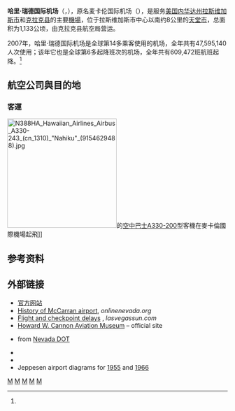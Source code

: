 {{Expand language|1=en|status=yes|time=2022-04-12T22:15:48+00:00}}
{{NoteTA
|1=zh-tw:郡;zh-hk:縣;zh-cn:县;
}}
{{Infobox airport
| name = 哈里·瑞德国际机场
| nativename = {{lang|en|Harry Reid International Airport}}
| image        =  
| image-width  = 250
| image2       = Las Vegas McCarran.jpg
| image2-width = 250
| caption2     = 哈里·瑞德国际机场鳥瞰圖
| IATA         = LAS
| ICAO         = KLAS
| FAA          = LAS
|distance_to_city=8千米
| type         = 民用
| run by        = [[克拉克县航空局|克拉克县航空局]]
| operator     = 
| city = [[拉斯维加斯|拉斯维加斯]]
| location     = [[天堂市|天堂市]]
| elevation-f  = 2,181
| elevation = 665
| coordinates  = {{coord|36|04|48|N|115|09|08|W|type:airport}}
| website      = [http://www.mccarran.com/ www.McCarran.com]
| pushpin_map  = United States Downtown Las Vegas
| pushpin_mapsize =
| pushpin_map_caption = 在拉斯維加斯中心商業區的位置
| runway1_heading   = 1L/19R
| runway1_feet= 8,985
| runway1_meter  = 2,739
| runway1_surface = [[混凝土|混凝土]]
| runway2_heading   = 1R/19L
| runway2_feet = 9,775
| runway2_meter = 2,979
| runway2_surface  = 混凝土
| runway3_heading  = 7L/25R
| runway3_feet  = 14,510
| runway3_meter = 4,423
| runway3_surface  = [[沥青|沥青]]
|runway4_heading  = 7R/25L
| runway4_feet   = 10,526
| runway4_meter  = 3,208
| runway4_surface   = 沥青
| stat_year    = 2017年<br />
| stat_flight = 542,994<ref>{{cite web |title= MCCARRAN INTERNATIONAL AIRPORT – 2017 FAA CONTROL TOWER OPERATIONS |url= https://www.mccarran.com/fsweb/file/408430/2017%20Tower%20Operations.pdf |publisher= McCarran International Airport |access-date= 2018-10-19 |archive-url= https://web.archive.org/web/20180518130209/https://www.mccarran.com/fsweb/file/408430/2017%20Tower%20Operations.pdf |archive-date= 2018-05-18 |dead-url= yes }}</ref>
| stat_passenger  = 48,500,194<ref name="stats2017"/>
| stat_cargo   = 223,038,228<ref>{{cite report |author=Michael Alonzo |title=2016 Cargo Summary Report (Lbs) |url=https://www.mccarran.com/FSWeb/file/396251/2016%20Cargo%20Summary%20Report.pdf |publisher=McCarran International Airport |page=1 |accessdate=January 29, 2017 |archive-url=https://web.archive.org/web/20170202051844/https://www.mccarran.com/FSWeb/file/396251/2016%20Cargo%20Summary%20Report.pdf |archive-date=2017-02-02 |dead-url=yes |date= }}</ref>
| footnote = 来源：[[美國聯邦航空總署|美國聯邦航空總署]]<ref name="FAA">{{FAA-airport|ID=LAS|use=PU|own=PU|site=27013.1*A}}, effective February 1, 2018.</ref>
|opened=
}}

'''哈里·瑞德国际机场'''（{{lang-en|'''Harry Reid International Airport'''}}，{{Airport codes|LAS|KLAS|LAS}}），原名麦卡伦国际机场（{{lang|en|McCarran International Airport}}），是服务[[美国|美国]][[内华达州|内华达州]][[拉斯维加斯|拉斯维加斯市]]和[[克拉克县_(内华达州)|克拉克县]]的主要[[機場|機場]]，位于拉斯维加斯市中心以南约8公里的[[天堂市|天堂市]]，总面积为1,133公顷，由克拉克县航空局营运。

2007年，哈里·瑞德国际机场是全球第14多乘客使用的机场，全年共有47,595,140人次使用；该年它也是全球第6多起降班次的机场，全年共有609,472班航班起降。<ref name="ACI"/>

==航空公司與目的地==
=== 客運 ===
[[File:N388HA_Hawaiian_Airlines_Airbus_A330-243_(cn_1310)_"Nahiku"_(9154629488).jpg|250px]]的[[空中巴士A330-200|空中巴士A330-200]]型客機在麥卡倫國際機場起飛]]
{{Airport destination list | 3rdcoltitle = 參考 | 3rdcolunsortable=yes
<!-- -->
| {{flagicon|USA}}[[聯合航空|聯合航空]] | [[奧黑爾國際機場|芝加哥–奧克爾]], [[丹佛國際機場|丹佛]], [[喬治·布殊洲際機場|休斯頓–洲際]], [[洛杉磯國際機場|洛杉磯國際機場]], [[紐華克自由國際機場|紐華克]], [[舊金山國際機場|舊金山國際機場]], [[華盛頓杜勒斯國際機場|華盛頓–杜勒斯]] | <ref name="UnitedRoutes">{{cite web|title=Timetable|url=https://www.united.com/web/en-US/apps/travel/timetable/default.aspx|accessdate=23 March 2018|archive-date=2017-01-28|archive-url=https://web.archive.org/web/20170128165254/https://www.united.com/web/en-US/apps/travel/timetable/default.aspx|dead-url=yes}}</ref>
<!-- -->
| {{flagicon|USA}}[[聯航快運|聯航快運]] | [[洛杉磯國際機場|洛杉磯國際機場]], [[舊金山國際機場|舊金山國際機場]] | <ref name="UnitedRoutes"/>
<!-- -->
| {{flagicon|USA}}[[阿拉斯加航空|阿拉斯加航空]] | [[洛杉磯國際機場|洛杉磯國際機場]], [[約翰·甘迺迪國際機場|約翰·甘迺迪國際機場]], [[波特蘭國際機場|波特蘭]], [[舊金山國際機場|舊金山國際機場]], [[西雅圖-塔科馬國際機場|西雅圖]]、[[佩恩机场|埃弗里特 (华盛顿州)]]<br />'''季節性:''' [[泰德·史蒂文斯安克拉治國際機場|安克拉治]] | <ref name="AlaskaRoutes">{{cite web|title=Flight Timetable|url=https://www.alaskaair.com/content/travel-info/timetables.aspx|accessdate=23 March 2018|archive-date=2017-02-02|archive-url=https://web.archive.org/web/20170202123138/https://www.alaskaair.com/content/travel-info/timetables.aspx|dead-url=no}}</ref>
<!-- -->
| {{flagicon|USA}}[[忠實航空|忠實航空]] | [[阿爾伯克基國際機場|阿爾伯克基]], [[Appleton_International_Airport|Appleton]], [[奧斯汀-伯格斯特國際機場|奧斯汀]], [[MidAmerica_St._Louis_Airport|Belleville/St. Louis]], [[Bellingham_International_Airport|Bellingham]], [[Billings_Logan_International_Airport|Billings]], [[Bismarck_Municipal_Airport|Bismarck]], [[博伊西機場|博伊西機場]], [[博兹曼机场|博兹曼机场]], [[The_Eastern_Iowa_Airport|Cedar Rapids/Iowa City]], [[Chicago_Rockford_International_Airport|Chicago/Rockford]], [[辛辛那堤/北肯塔基國際機場|辛辛那堤/北肯塔基國際機場]], [[Des_Moines_International_Airport|Des Moines]], [[El_Paso_International_Airport|El Paso]], [[Eugene_Airport|Eugene]], [[Hector_International_Airport|Fargo]], [[Northwest_Arkansas_Regional_Airport|Fayetteville/Bentonville]], [[弗雷斯诺约塞米蒂国际机场|弗雷斯诺约塞米蒂国际机场]], [[大福克斯国际机场|大福克斯国际机场]], [[Central_Nebraska_Regional_Airport|Grand Island]], [[Grand_Junction_Regional_Airport|Grand Junction]], [[Gerald_R._Ford_International_Airport|Grand Rapids]], [[Great_Falls_International_Airport|Great Falls]], [[Idaho_Falls_Regional_Airport|Idaho Falls]], [[印第安纳波利斯国际机场|印第安纳波利斯国际机场]], [[Glacier_Park_International_Airport|Kalispell]], [[McGhee_Tyson_Airport|Knoxville]], [[Laredo_International_Airport|Laredo]], [[路易维尔国际机场|路易维尔国际机场]], [[McAllen_Miller_International_Airport|McAllen (TX)]], [[Rogue_Valley_International–Medford_Airport|Medford]], [[孟菲斯國際機場|孟菲斯]], [[Minot_International_Airport|Minot]], [[Missoula_International_Airport|Missoula]], [[Monterey_Regional_Airport|Monterey]], [[Quad_City_International_Airport|Moline/Quad Cities]], [[奧克蘭國際機場_(美國)|奧克蘭國際機場 (美國)]], [[威尔·罗杰斯世界机场|威尔·罗杰斯世界机场]], [[Eppley_Airfield|Omaha]], [[General_Wayne_A._Downing_Peoria_International_Airport|Peoria]], [[Phoenix–Mesa_Gateway_Airport|Phoenix/Mesa]], [[Rapid_City_Regional_Airport|Rapid City]], [[雷诺-太浩国际机场|雷诺-太浩国际机场]], [[聖安東尼奧國際機場|聖安東尼奧國際機場]], [[Santa_Maria_Public_Airport|Santa Maria (CA)]], [[Shreveport_Regional_Airport|Shreveport]], [[蘇瀑區域機場|蘇瀑區域機場]], [[South_Bend_Regional_Airport|South Bend]], [[Springfield–Branson_National_Airport|Springfield/Branson]], [[Stockton_Metropolitan_Airport|Stockton]], [[Tri-Cities_Airport_(Washington)|Tri-Cities (WA)]], [[塔尔萨国际机场|塔尔萨国际机场]], [[Wichita_Dwight_D._Eisenhower_National_Airport|Wichita]]<br />'''季節性:''' [[Montrose_Regional_Airport|Montrose]] | <ref name="AllegiantRoutes">{{cite web|title=Flight schedules and notifications|url=https://www.allegiantair.com|accessdate=March 23, 2018|archive-date=2011-02-24|archive-url=https://web.archive.org/web/20110224233038/http://www.allegiantair.com/|dead-url=yes}}</ref><ref>{{cite web|url=https://www.usatoday.com/story/travel/flights/todayinthesky/2017/08/24/allegiant-adds-new-routes-louisville-and-columbus-ohio/596173001/|title=Allegiant adds new routes from Louisville and Columbus, Ohio|publisher=|accessdate=2018-10-19|archive-date=2017-08-24|archive-url=https://web.archive.org/web/20170824211144/https://www.usatoday.com/story/travel/flights/todayinthesky/2017/08/24/allegiant-adds-new-routes-louisville-and-columbus-ohio/596173001/|dead-url=no}}</ref>
<!-- -->
| {{flagicon|USA}}[[美國航空|美國航空]] | [[成田國際機場|東京-成田]], [[奧黑爾國際機場|芝加哥–奧黑爾]], [[达拉斯/沃思堡国际机场|達拉斯/沃斯堡]], [[洛杉磯國際機場|洛杉磯國際機場]], [[邁阿密國際機場|邁阿密]], [[約翰·甘迺迪國際機場|約翰·甘迺迪國際機場]], [[費城國際機場|費城]], [[鳳凰城天港國際機場|鳳凰城–天港]], [[隆納·雷根華盛頓國家機場|華盛頓–雷根]] | <ref name="AmericanRoutes">{{cite web|title=Flight schedules and notifications|url=https://www.aa.com/travelInformation/flights/schedule|accessdate=23 March 2018|archive-date=2017-02-02|archive-url=https://web.archive.org/web/20170202010611/https://www.aa.com/travelInformation/flights/schedule|dead-url=no}}</ref>
<!-- -->
<!--DO NOT LIST AD-HOC/IRREGULAR FLIGHTS FOR THE LAS VEGAS TECH CONFERENCE SHOULD NOT BE LISTED PER WP:AIRPORTS #9-->
| {{flagicon|USA}}[[達美航空|達美航空]] | [[哈茨菲爾德-傑克遜亞特蘭大國際機場|亞特蘭大]], [[爱德华·劳伦斯·洛根将军国际机场|爱德华·劳伦斯·洛根将军国际机场]], [[辛辛那堤/北肯塔基國際機場|辛辛那提]], [[底特律都會韋恩縣機場|底特律]], [[洛杉磯國際機場|洛杉磯國際機場]], [[明尼亞波利斯－聖保羅國際機場|明尼亞波利斯/聖保羅]], [[約翰·甘迺迪國際機場|約翰·甘迺迪國際機場]], [[鹽湖城國際機場|鹽湖城]], [[西雅圖-塔科馬國際機場|西雅圖]]<br />'''季節性:''' [[丹尼爾·井上國際機場|檀香山]]<!--DO NOT LIST AD-HOC FLIGHTS TO RALEIGH/DURHAM: [[WP:Airports|WP:Airports]] #9: https://en.wikipedia.org/wiki/Wikipedia:WikiProject_Airports/page_content--> | <ref name="DeltaRoutes">{{cite web|title=FLIGHT SCHEDULES|url=https://www.delta.com/flightinfo/viewFlightSchedulesSetup.action|accessdate=17 March 2018|archive-date=2015-06-21|archive-url=https://web.archive.org/web/20150621123636/http://www.delta.com/flightinfo/viewFlightSchedulesSetup.action|dead-url=no}}</ref> 
<!-- -->
| {{flagicon|USA}}[[達美連接航空|達美連接航空]] | [[洛杉磯國際機場|洛杉磯國際機場]], [[約翰韋恩機場|橘郡]], [[鹽湖城國際機場|鹽湖城]], [[聖迭戈國際機場|聖迭戈]], [[諾曼·峰田聖荷西國際機場|聖荷西]] | <ref name="DeltaRoutes"/>
<!-- -->
| {{flagicon|USA}}{{nowrap|{{le|加州太平洋航空|California Pacific Airlines}}}} | [[McClellan–Palomar_Airport|卡爾斯巴德]] | <ref name="CPAirAnnounce">{{cite web|title=California Pacific Airlines Announces Its Inaugural Schedule And Fares|url=https://markets.businessinsider.com/news/stocks/california-pacific-airlines-announces-its-inaugural-schedule-and-fares-1027487912|accessdate=27 August 2018|archive-date=2018-08-28|archive-url=https://web.archive.org/web/20180828035635/https://markets.businessinsider.com/news/stocks/california-pacific-airlines-announces-its-inaugural-schedule-and-fares-1027487912|dead-url=no}}</ref>
<!-- -->
| {{flagicon|USA}}{{le|轮廓航空|Contour Airlines}} | [[Santa_Barbara_Municipal_Airport|聖塔芭芭拉]]<ref>{{Cite web |url=https://www.noozhawk.com/article/direct_flights_to_oakland_las_vegas_added_to_santa_barbara_airport_offering |title=存档副本 |access-date=2018-10-19 |archive-date=2020-11-12 |archive-url=https://web.archive.org/web/20201112024554/https://www.noozhawk.com/article/direct_flights_to_oakland_las_vegas_added_to_santa_barbara_airport_offering |dead-url=no }}</ref> | <ref name="ContourRoutes">{{cite web|title=Timetable|url=https://www.contourairlines.com/upload/Timetable_3.pdf|accessdate=27 Aug 2018|archive-url=https://web.archive.org/web/20180828035618/https://www.contourairlines.com/upload/Timetable_3.pdf|archive-date=2018-08-28|dead-url=yes}}</ref>
<!-- -->
| {{flagicon|USA}}{{nowrap|[[全能國際航空|全能國際航空]]}} | '''包機:''' [[丹尼爾·井上國際機場|檀香山]] | <ref>{{cite web |title= Flight Schedule |url= http://www.boydvacationshawaii.com/flight-schedule |accessdate= 20 March 2018 |archive-date= 2017-05-25 |archive-url= https://web.archive.org/web/20170525153821/http://www.boydvacationshawaii.com/flight-schedule |dead-url= yes }}</ref>
<!-- -->
| {{flagicon|USA}}[[西南航空|西南航空]] | [[阿爾伯克基國際機場|阿爾伯克基國際機場]], [[Rick_Husband_Amarillo_International_Airport|Amarillo]], [[哈茨菲爾德-傑克遜亞特蘭大國際機場|亞特蘭大]], [[奥斯汀-伯格斯特国际机场|奥斯汀-伯格斯特国际机场]], [[巴尔的摩/华盛顿瑟古德·马歇尔国际机场|巴尔的摩/华盛顿瑟古德·马歇尔国际机场]], [[伯明翰-沙特尔斯沃思国际机场|伯明翰-沙特尔斯沃思国际机场]], [[博伊西機場|博伊西機場]], [[Buffalo_Niagara_International_Airport|Buffalo]], [[好莱坞伯班克机场|好莱坞伯班克机场]], [[中途国际机场|中途国际机场]], [[克里夫蘭霍普金斯國際機場|克里夫蘭霍普金斯國際機場]], [[哥伦布港国际机场|哥伦布港国际机场]], [[达拉斯爱田机场|达拉斯爱田机场]], [[丹佛國際機場|丹佛國際機場]], [[Des_Moines_International_Airport|Des Moines]], [[底特律都會韋恩縣機場|底特律]], [[El_Paso_International_Airport|El Paso]], [[劳德代尔堡-好莱坞国际机场|劳德代尔堡-好莱坞国际机场]], [[威廉·佩特斯·霍比机场|威廉·佩特斯·霍比机场]], [[印第安纳波利斯国际机场|印第安纳波利斯国际机场]], [[Kansas_City_International_Airport|Kansas City]], [[Little_Rock_National_Airport|Little Rock]], [[长滩机场|长滩机场]], [[洛杉磯國際機場|洛杉磯國際機場]], [[路易维尔国际机场|路易维尔国际机场]], [[Lubbock_Preston_Smith_International_Airport|Lubbock]], [[Midland_International_Airport|Midland/Odessa]], [[General_Mitchell_International_Airport|Milwaukee]], [[纳什维尔国际机场|纳什维尔国际机场]], [[新奥尔良路易斯阿姆斯特朗国际机场|新奥尔良路易斯阿姆斯特朗国际机场]], [[奧克蘭國際機場_(美國)|奧克蘭國際機場 (美國)]], [[威尔·罗杰斯世界机场|威尔·罗杰斯世界机场]], [[Eppley_Airfield|Omaha]], [[安大略国际机场|安大略国际机场]], [[約翰韋恩機場|約翰韋恩機場]], [[奥兰多国际机场|奥兰多国际机场]], [[費城國際機場|費城國際機場]], [[鳳凰城天港國際機場|鳳凰城天港國際機場]], [[匹兹堡国际机场|匹兹堡国际机场]], [[波特兰国际机场|波特兰国际机场]], [[羅利達拉姆國際機場|羅利達拉姆國際機場]], [[雷诺-太浩国际机场|雷诺-太浩国际机场]], [[沙加緬度國際機場|沙加緬度國際機場]], [[兰伯特-圣路易斯国际机场|兰伯特-圣路易斯国际机场]], [[盐湖城国际机场|盐湖城国际机场]], [[聖安東尼奧國際機場|聖安東尼奧國際機場]], [[聖地牙哥國際機場|聖地牙哥國際機場]], [[舊金山國際機場|舊金山國際機場]], [[諾曼·峰田聖荷西國際機場|諾曼·峰田聖荷西國際機場]], [[西雅圖-塔科馬國際機場|西雅圖-塔科馬國際機場]], [[斯波坎国际机场|斯波坎国际机场]], [[坦帕國際機場|坦帕國際機場]], [[Tucson_International_Airport|Tucson]], [[塔尔萨国际机场|塔尔萨国际机场]], [[Wichita_Dwight_D._Eisenhower_National_Airport|Wichita]]<br />'''Seasonal:''' [[Albany_International_Airport|Albany]],<ref>{{cite web|url=https://www.timesunion.com/business/article/Southwest-to-resume-direct-flights-to-Vegas-from-12740855.php|title=Southwest resumes Albany to Las Vegas flights|publisher=|accessdate=2018-10-19|archive-date=2018-03-09|archive-url=https://web.archive.org/web/20180309205408/https://www.timesunion.com/business/article/Southwest-to-resume-direct-flights-to-Vegas-from-12740855.php|dead-url=no}}</ref> [[布拉德利國際機場|布拉德利國際機場]], [[明尼阿波利斯－圣保罗国际机场|明尼阿波利斯－圣保罗国际机场]] | <ref name="SouthwestRoutes">{{cite web|title=Check Flight Schedules|url=https://www.southwest.com/air/flight-schedules/index.html|accessdate=23 March 2018|archive-date=2017-02-02|archive-url=https://web.archive.org/web/20170202053931/https://www.southwest.com/air/flight-schedules/index.html|dead-url=no}}</ref> 
<!-- -->
| {{flagicon|USA}}[[精神航空|精神航空]] | [[哈茨菲尔德-杰克逊亚特兰大国际机场|哈茨菲尔德-杰克逊亚特兰大国际机场]], [[巴尔的摩/华盛顿瑟古德·马歇尔国际机场|巴尔的摩/华盛顿瑟古德·马歇尔国际机场]], [[爱德华·劳伦斯·洛根将军国际机场|爱德华·劳伦斯·洛根将军国际机场]], [[奥黑尔国际机场|奥黑尔国际机场]], [[克里夫蘭霍普金斯國際機場|克里夫蘭霍普金斯國際機場]], [[哥伦布港国际机场|哥伦布港国际机场]], [[达拉斯/沃思堡国际机场|达拉斯/沃思堡国际机场]], [[丹佛國際機場|丹佛國際機場]], [[底特律都会韦恩县机场|底特律都会韦恩县机场]], [[劳德代尔堡-好莱坞国际机场|劳德代尔堡-好莱坞国际机场]], [[喬治·布什洲際機場|喬治·布什洲際機場]], [[Kansas_City_International_Airport|Kansas City]], [[洛杉磯國際機場|洛杉磯國際機場]], [[明尼阿波利斯－圣保罗国际机场|明尼阿波利斯－圣保罗国际机场]], [[紐華克自由國際機場|紐華克自由國際機場]], [[新奥尔良路易斯阿姆斯特朗国际机场|新奥尔良路易斯阿姆斯特朗国际机场]], [[奧克蘭國際機場_(美國)|奧克蘭國際機場 (美國)]], [[奥兰多国际机场|奥兰多国际机场]],<ref name="spiritMCOTPA">{{cite press release|date=November 29, 2017|url=https://globenewswire.com/news-release/2017/11/29/1210475/0/en/Spring-Savings-Domination-Spirit-Airlines-Announces-Eleven-New-Routes-to-the-Season-s-Hottest-Destinations.html|accessdate=November 29, 2017|title=Spring Savings Domination! Spirit Airlines Announces Eleven New Routes to the Season's Hottest Destinations|agency=[[GlobeNewswire|GlobeNewswire]]|publisher=[[精神航空|精神航空]]|archive-date=2017-12-01|archive-url=https://web.archive.org/web/20171201035144/https://globenewswire.com/news-release/2017/11/29/1210475/0/en/Spring-Savings-Domination-Spirit-Airlines-Announces-Eleven-New-Routes-to-the-Season-s-Hottest-Destinations.html|dead-url=no}}</ref> [[費城國際機場|費城國際機場]], [[匹兹堡国际机场|匹兹堡国际机场]],<ref>{{cite web|last1=Mutzabaugh|first1=Ben|title=Spirit Airlines expands to Pittsburgh, adds 7 new routes|url=https://www.usatoday.com/story/travel/flights/todayinthesky/2017/02/22/spirit-airlines-expands-pittsburgh-adds-7-new-routes-arnold-palmer-regional-airport/98233352/|website=USA Today|accessdate=4 April 2017|archive-date=2017-04-04|archive-url=https://web.archive.org/web/20170404221959/https://www.usatoday.com/story/travel/flights/todayinthesky/2017/02/22/spirit-airlines-expands-pittsburgh-adds-7-new-routes-arnold-palmer-regional-airport/98233352/|dead-url=no}}</ref> [[波特兰国际机场|波特兰国际机场]], [[聖地牙哥國際機場|聖地牙哥國際機場]], [[西雅圖-塔科馬國際機場|西雅圖-塔科馬國際機場]], [[坦帕國際機場|坦帕國際機場]] | <ref name="SpiritRoutes">{{cite web| title=Where We Fly| url=https://www.spirit.com/RouteMaps.aspx| publisher=Spirit Airlines| accessdate=23 March 2018| archive-date=2017-12-23| archive-url=https://web.archive.org/web/20171223042503/https://www.spirit.com/routemaps.aspx| dead-url=yes}}</ref>
<!-- -->
| {{flagicon|USA}}[[太陽城航空|太陽城航空]] | [[明尼亞波利斯－聖保羅國際機場|明尼亞波利斯/聖保羅]]<br />'''季節性:''' [[达拉斯/沃思堡国际机场|達拉斯/沃斯堡]], [[波特兰国际机场|波特兰国际机场]] <ref>{{cite web|url=http://www.startribune.com/sun-country-to-start-multiple-routes-to-and-from-portland-ore/486701861/|title=Sun Country to start multiple routes to and from Portland, Ore.|publisher=|access-date=2018-10-19|archive-date=2019-06-04|archive-url=https://web.archive.org/web/20190604075655/http://www.startribune.com/sun-country-to-start-multiple-routes-to-and-from-portland-ore/486701861/|dead-url=no}}</ref> [[Charles_M._Schulz–Sonoma_County_Airport|Santa Rosa]] | <ref name="SunCountryRoutes">{{cite web|title=Sun Country Airlines|url=http://sy.fltmaps.com/en|accessdate=March 23, 2018|archive-url=https://web.archive.org/web/20171014053109/http://sy.fltmaps.com/en|archive-date=2017-10-14|dead-url=yes}}</ref>
<!-- --> 
| {{flagicon|USA}}[[捷藍航空|捷藍航空]] | [[爱德华·劳伦斯·洛根将军国际机场|爱德华·劳伦斯·洛根将军国际机场]], [[勞德岱堡－荷里活國際機場|勞德岱堡]], [[長灘機場|長灘]], [[約翰·甘迺迪國際機場|約翰·甘迺迪國際機場]] | <ref name="JetBlueRoutes">{{cite web|title=JetBlue Airlines Timetable|url=https://b6.innosked.com/(S(ke2am3wxgiegj0zs1pxotirq))/default.aspx|accessdate=23 March 2018|archive-date=2013-07-13|archive-url=https://web.archive.org/web/20130713064749/http://b6.innosked.com/(S(52udsaj2thvywnmtihsndo55))/default.aspx|dead-url=yes}}</ref>
<!-- -->
| {{flagicon|USA}}{{le|JSX|JSX_(airline)}} | '''包機:''' [[好莱坞伯班克机场|好莱坞伯班克机场]], [[Buchanan_Field_Airport|康科德]], [[奧克蘭國際機場_(美國)|奧克蘭國際機場 (美國)]], [[諾曼·峰田聖荷西國際機場|聖荷西]], [[約翰韋恩機場|橘郡]] | <ref>{{cite web|title=Where we fly – JetSuiteX|url=https://www.jetsuitex.com/destinations|accessdate=23 March 2018|archive-date=2018-04-24|archive-url=https://web.archive.org/web/20180424212832/https://www.jetsuitex.com/destinations|dead-url=no}}</ref>
<!-- -->
| {{flagicon|USA}}[[邊疆航空|邊疆航空]] | [[哈茨菲爾德-傑克遜亞特蘭大國際機場|亞特蘭大]], [[奧斯汀-伯格斯特國際機場|奧斯汀]], [[卡加利國際機場|卡加利]], [[奧黑爾國際機場|芝加哥–奧黑爾]], [[辛辛那堤/北肯塔基國際機場|辛辛那提]], [[克里夫蘭霍普金斯國際機場|克里夫蘭]], [[科羅拉多泉機場|科羅拉多泉]], [[丹佛國際機場|丹佛]], [[Greenville–Spartanburg_International_Airport|Greenville/Spartanburg]],<ref>{{cite web|url=http://www.wtoc.com/story/38450411/the-greenville-spartanburg-international-airport-is-adding-a-sixth-airline|title=Frontier becomes sixth airline to offer flights from Greenville-Spartanburg International Airport|first=Amanda|last=Shaw|publisher=|access-date=2018-10-19|archive-url=https://web.archive.org/web/20180619190056/http://www.wtoc.com/story/38450411/the-greenville-spartanburg-international-airport-is-adding-a-sixth-airline|archive-date=2018-06-19|dead-url=yes}}</ref> [[印第安纳波利斯国际机场|印第安纳波利斯国际机场]], [[杰克逊维尔国际机场|杰克逊维尔国际机场]],<ref>{{cite web|url=https://news.flyfrontier.com/frontier-airlines--adds-another-two-new-cities-and-nine-routes---fares-as-low-as-29/|title=Frontier Airlines  Adds Another Two New Cities and Nine Routes - Fares as low as $29|publisher=|access-date=2018-10-19|archive-date=2021-01-20|archive-url=https://web.archive.org/web/20210120201238/https://news.flyfrontier.com/frontier-airlines--adds-another-two-new-cities-and-nine-routes---fares-as-low-as-29/|dead-url=no}}</ref> [[Dane_County_Regional_Airport|Madison]], [[孟菲斯國際機場|孟菲斯]], [[General_Mitchell_International_Airport|Milwaukee]], [[纳什维尔国际机场|纳什维尔国际机场]], [[諾福克國際機場|諾福克國際機場]],<ref>{{cite web|url=https://news.flyfrontier.com/frontier-airlines-continues-to-make-flying-more-affordable-adds-another-15-routes-with-fares-as-low-as-39/|title=Frontier Airlines Continues to Make Flying More Affordable: Adds Another 15 Routes|publisher=|access-date=2018-10-19|archive-date=2021-01-20|archive-url=https://web.archive.org/web/20210120182744/https://news.flyfrontier.com/frontier-airlines-continues-to-make-flying-more-affordable-adds-another-15-routes-with-fares-as-low-as-39/|dead-url=no}}</ref> [[Eppley_Airfield|Omaha]], [[奥兰多国际机场|奥兰多国际机场]], [[羅利達拉姆國際機場|羅利達拉姆國際機場]], [[沙加緬度國際機場|沙加緬度國際機場]],<ref name="FrontierSMF">{{cite web|title=Where We Fly|url=https://www.usatoday.com/story/travel/flights/todayinthesky/2018/05/01/frontier-airlines-expands-six-routes-sacramento-raleigh-durham/568471002/|publisher=USA Today|date=May 1, 2018|accessdate=May 1, 2018|archive-date=2019-06-02|archive-url=https://web.archive.org/web/20190602095548/https://www.usatoday.com/story/travel/flights/todayinthesky/2018/05/01/frontier-airlines-expands-six-routes-sacramento-raleigh-durham/568471002/|dead-url=no}}</ref> [[鹽湖城國際機場|鹽湖城]], [[聖安東尼奧國際機場|聖安東尼奧國際機場]], [[諾曼·峰田聖荷西國際機場|聖荷西]],  [[斯波坎国际机场|斯波坎国际机场]],<ref>{{cite web |url=http://www.khq.com/story/38354787/frontier-adds-nonstop-flight-from-spokane-to-vegas |title=Frontier adds nonstop flight from Spokane to Vegas |publisher=KHQ |accessdate=5 June 2018 |archive-date=2018-06-12 |archive-url=https://web.archive.org/web/20180612143124/http://www.khq.com/story/38354787/frontier-adds-nonstop-flight-from-spokane-to-vegas |dead-url=no }}</ref> [[兰伯特-圣路易斯国际机场|兰伯特-圣路易斯国际机场]], [[坦帕國際機場|坦帕國際機場]], [[华盛顿杜勒斯国际机场|华盛顿杜勒斯国际机场]] <br />'''Seasonal:''' [[坎昆國際機場|坎昆國際機場]] (begins December 21, 2018),<ref name="#1">{{cite web |last1=Seeman |first1=Matthew |title=Frontier Airlines announces flights from Vegas to 2 Mexican cities |url=https://news3lv.com/news/local/frontier-airlines-announces-flights-from-vegas-to-2-mexican-cities |website=News3 Las Vegas |accessdate=28 August 2018 |archive-date=2019-06-03 |archive-url=https://web.archive.org/web/20190603024332/https://news3lv.com/news/local/frontier-airlines-announces-flights-from-vegas-to-2-mexican-cities |dead-url=no }}</ref> [[Southwest_Florida_International_Airport|Fort Myers]] (begins November 17, 2018),<ref>{{cite web|url=https://www.routesonline.com/news/38/airlineroute/280074/frontier-airlines-schedules-new-routes-in-w18/?utm_medium=email&utm_source=airlineroute&utm_campaign=airlineroute&utm_content=airlineroute-20180815|title=Frontier Airlines schedules new routes in W18|publisher=Routes Online|date=August 2018|accessdate=August 15, 2018|archive-date=2019-06-09|archive-url=https://web.archive.org/web/20190609121045/https://www.routesonline.com/news/38/airlineroute/280074/frontier-airlines-schedules-new-routes-in-w18/?utm_medium=email&utm_source=airlineroute&utm_campaign=airlineroute&utm_content=airlineroute-20180815|dead-url=no}}</ref> [[Los_Cabos_International_Airport|San Jose Del Cabo]] (begins December 15, 2018),<ref name="#1"/> [[舊金山國際機場|舊金山國際機場]] | <ref name="FrontierRoutes">{{cite web|title=Frontier|url=https://www.flyfrontier.com|accessdate=23 March 2018|archive-date=2017-09-12|archive-url=https://web.archive.org/web/20170912053526/https://www.flyfrontier.com/|dead-url=yes}}</ref>
<!-- -->
| {{flagicon|USA}}[[夏威夷航空|夏威夷航空]] | [[丹尼爾·井上國際機場|檀香山]] | <ref name="HawaiianRoutes">{{cite web|title=Destinations|url=https://www.hawaiianairlines.com/destinations|access-date=March 23, 2018|archive-date=2018-01-29|archive-url=https://web.archive.org/web/20180129192310/https://www.hawaiianairlines.com/destinations|dead-url=yes}}</ref>
<!-- -->
| {{flagicon|CAN}}{{le|Swoop|Swoop_(airline)}} | [[亞博斯福國際機場|亞博斯福]],<ref name=Swoop /> [[艾德蒙頓國際機場|艾德蒙頓]],<ref name=Swoop /> [[約翰·卡爾·芒羅哈密爾頓國際機場|哈密爾頓]] <ref name=Swoop>{{cite web|url=https://www.routesonline.com/news/38/airlineroute/279902/swoop-schedules-us-launch-in-oct-2018/?utm_medium=email&utm_source=airlineroute&utm_campaign=airlineroute&utm_content=airlineroute-20180803|title=Swoop schedules US launch in Oct 2018|publisher=Routes Online|date=August 2018|accessdate=August 14, 2018|archive-date=2020-10-26|archive-url=https://web.archive.org/web/20201026133830/https://www.routesonline.com/news/38/airlineroute/279902/swoop-schedules-us-launch-in-oct-2018/?utm_medium=email&utm_source=airlineroute&utm_campaign=airlineroute&utm_content=airlineroute-20180803|dead-url=no}}</ref> | <ref>{{cite web|title=Where we fly|url=https://www.flyswoop.com/where-we-fly.html|accessdate=2018-10-19|archive-date=2018-08-23|archive-url=https://web.archive.org/web/20180823191011/https://www.flyswoop.com/where-we-fly.html|dead-url=no}}</ref>
<!-- -->
| {{flagicon|CAN}}[[加拿大胭脂航空|加拿大胭脂航空]] | [[卡加利國際機場|卡加利]], [[艾德蒙頓國際機場|艾德蒙頓]]、[[蒙特利爾皮埃爾·埃利奧特·特魯多國際機場|蒙特利爾–特魯多]], [[多倫多皮爾遜國際機場|多倫多–皮爾遜]], [[溫哥華國際機場|溫哥華]]  | <ref name="Air Canada Flight Schedules">{{cite web|url=https://www.aircanada.com/ca/en/aco/home/book/routes-and-partners/flight-schedules.html|title=Flight Schedules|publisher=Air Canada|accessdate=2018-10-19|archive-date=2020-04-25|archive-url=https://web.archive.org/web/20200425014436/https://www.aircanada.com/ca/en/aco/home/book/routes-and-partners/flight-schedules.html|dead-url=no}}</ref>
<!-- -->
| {{flagicon|CAN}}[[西捷航空|西捷航空]] | [[卡加利國際機場|卡加利]], [[艾德蒙頓國際機場|艾德蒙頓]], [[多倫多皮爾遜國際機場|多倫多–皮爾遜]], [[溫哥華國際機場|溫哥華]], [[溫尼伯詹姆斯·阿姆斯特朗·理查森國際機場|溫尼伯]]<br />'''季節性:''' [[利載拿國際機場|利載拿]], [[薩斯卡通約翰·喬治·迪芬貝克國際機場|薩斯卡通]] | <ref name="WestJetRoutes">{{cite web|title=Flight schedules|url=https://www.westjet.com/en-ca/travel-info/flight-info/flight-schedules|accessdate=17 March 2018|archive-date=2017-02-10|archive-url=https://web.archive.org/web/20170210131344/https://www.westjet.com/en-ca/travel-info/flight-info/flight-schedules|dead-url=no}}</ref>
<!-- -->
| {{flagicon|MEX}}[[墨西哥國際航空|墨西哥國際航空]] | [[墨西哥城貝尼托·胡亞雷斯國際機場|墨西哥城]] | <ref name="AeroméxicoRoutes">{{cite web|title=Flight Schedule|url=https://booking.aeromexico.com/SSW2010/D5DE/flightSchedulePage.html?_ga=1.18768702.686413547.1491325115|accessdate=23 March 2018|archive-date=2017-04-06|archive-url=https://web.archive.org/web/20170406022455/https://booking.aeromexico.com/SSW2010/D5DE/flightSchedulePage.html?_ga=1.18768702.686413547.1491325115|dead-url=no}}</ref>
<!-- -->
| {{flagicon|MEX}}[[墨西哥國際連接航空|墨西哥國際連接航空]] | [[Monterrey_International_Airport|蒙特雷]] | <ref name="AeroméxicoRoutes"/>
<!-- -->
| {{flagicon|GBR}}[[英國航空|英國航空]] | [[倫敦希斯路機場|倫敦–希斯路]]<br />'''季節性:''' [[倫敦格域機場|倫敦–格域]] | <ref>{{cite web|url=https://www.britishairways.com/travel/schedules/public/en_gb|title=Timetables|publisher=British Airways|accessdate=2018-10-19|archive-date=2017-03-30|archive-url=https://web.archive.org/web/20170330083400/https://www.britishairways.com/travel/schedules/public/en_gb|dead-url=no}}</ref>
<!-- -->
| {{flagicon|GER}}[[神鷹航空|神鷹航空]] | [[法兰克福机场|法兰克福机场]], [[慕尼黑机场|慕尼黑机场]] | <ref name="CondorRoutes">{{cite web|title=Timetable|url=https://www.condor.com/eu/book-plan/flight/timetable.jsp|accessdate=23 March 2018|archive-date=2017-06-06|archive-url=https://web.archive.org/web/20170606183547/https://www.condor.com/eu/book-plan/flight/timetable.jsp|dead-url=yes}}</ref>
<!-- -->
| {{flagicon|PAN}}[[巴拿馬航空|巴拿馬航空]] | [[托庫門國際機場|巴拿馬城]] | <ref name="CopaRoutes">{{cite web|title=Flight Schedule|url=https://www.copaair.com/en/web/us/timetables|accessdate=23 March 2018|archive-date=2017-08-10|archive-url=https://web.archive.org/web/20170810014849/https://www.copaair.com/en/web/us/timetables|dead-url=no}}</ref>
<!-- -->
| {{flagicon|CHE}}[[雪絨花航空|雪絨花航空]] | '''季節性:''' [[蘇黎世機場|蘇黎世]] | <ref>{{cite web|title=Timetable|url=https://www.flyedelweiss.com/EN/inform/travel-information/timetable/Pages/timetable.aspx|accessdate=23 March 2018|archive-url=https://web.archive.org/web/20180114184229/https://www.flyedelweiss.com/en/inform/travel-information/timetable/pages/timetable.aspx|archive-date=2018-01-14|dead-url=yes}}</ref>
<!-- -->
| {{flagicon|GER}}[[歐洲之翼|歐洲之翼]] | [[杜塞爾多夫機場|杜塞爾多夫]]、[[慕尼黑机场|慕尼黑机场]] | <ref>{{cite web|title=Our flight schedule – Eurowings|url=https://www.eurowings.com/us/information/flight-schedule.html|accessdate=May 2, 2018|archive-url=https://web.archive.org/web/20171124001559/https://www.eurowings.com/us/information/flight-schedule.html|archive-date=2017-11-24|dead-url=yes}}</ref>
<!-- -->
| {{flagicon|CAN}}{{le|天才航空|Flair Airlines}} | '''季節性:''' [[艾德蒙頓國際機場|艾德蒙頓]] <ref name=flair /> [[溫尼伯詹姆斯·阿姆斯特朗·理查森國際機場|溫尼伯]] <ref name=flair>{{cite web|url=https://www.routesonline.com/news/38/airlineroute/280185/flair-airlines-outlines-us-network-in-4q18/|title=Flair Airlines outlines US network in 4Q18|publisher=Routes Online|date=August 2018|accessdate=August 24, 2018|archive-date=2020-10-26|archive-url=https://web.archive.org/web/20201026130841/https://www.routesonline.com/news/38/airlineroute/280185/flair-airlines-outlines-us-network-in-4q18/|dead-url=no}}</ref> | <ref name="Flair Airlines Schedule">{{cite web|url=https://flairairlines.com/#/schedule/list|title=Schedule|publisher=Flair Airlines|access-date=2018-10-19|archive-url=https://web.archive.org/web/20180326172838/https://flairairlines.com/#/schedule/list|archive-date=2018-03-26|dead-url=yes}}</ref>
<!-- -->
| {{flagicon|MEX}}[[英特捷特航空|英特捷特航空]] | [[瓜達拉哈拉機場|瓜達拉哈拉]], [[墨西哥城貝尼托·胡亞雷斯國際機場|墨西哥城]], [[Monterrey_International_Airport|蒙特雷]] | <ref>{{cite web|url=https://www.interjet.com/flight-schedule.aspx?culture=en-us|title=Flight Schedule|publisher=Interjet|accessdate=2018-10-19|archive-date=2018-06-12|archive-url=https://web.archive.org/web/20180612140247/https://www.interjet.com/flight-schedule.aspx?culture=en-us|dead-url=no}}</ref><ref>{{cite press release | url=http://www.prnewswire.com/news-releases/interjet-inaugurates-its-new-mexico-city-to-los-angeles-las-vegas-and-chicago-flights-300328110.html | title=Interjet inaugurates its new Mexico City to Los Angeles, Las Vegas and Chicago flights | publisher=[[英特捷特航空|英特捷特航空]] | date=September 14, 2016 | accessdate=September 15, 2016 | archive-date=2020-09-27 | archive-url=https://web.archive.org/web/20200927114118/https://www.prnewswire.com/news-releases/interjet-inaugurates-its-new-mexico-city-to-los-angeles-las-vegas-and-chicago-flights-300328110.html | dead-url=no }}</ref>
<!-- -->
| {{flagicon|NED}}[[荷蘭皇家航空|荷蘭皇家航空]] | [[阿姆斯特丹史基浦機場|阿姆斯特丹]]| <ref>{{cite web|url=https://www.usatoday.com/story/travel/flights/todayinthesky/2018/09/21/klm-nonstop-flights-las-vegas-amsterdam/1374218002/|title=KLM to add Las Vegas-Amsterdam nonstops|first=Ben|last=Mutzabaugh|date=21 September 2018|accessdate=21 September 2018|work=[[今日美國|今日美國]]|archive-date=2020-02-07|archive-url=https://web.archive.org/web/20200207050622/https://www.usatoday.com/story/travel/flights/todayinthesky/2018/09/21/klm-nonstop-flights-las-vegas-amsterdam/1374218002/|dead-url=no}}</ref>
<!-- --> 
| {{flagicon|KOR}}[[大韓航空|大韓航空]] | [[仁川國際機場|首爾–仁川]] | <ref>{{cite web|url=https://www.koreanair.com/global/en/booking/schedule-flight.html#schedule|title=Flight Status and Schedules|publisher=Korean Air|accessdate=2018-10-19|archive-date=2018-06-28|archive-url=https://web.archive.org/web/20180628234008/https://www.koreanair.com/global/en/booking/schedule-flight.html#schedule|dead-url=no}}</ref>
<!-- -->
| {{flagicon|BRA}}[[巴西天馬航空|巴西天馬航空]] | '''季節性:''' [[聖保羅/瓜魯柳斯-安德烈·弗朗哥·蒙托羅州長國際機場|聖保羅–瓜魯柳斯]] | <ref>{{cite web|title=Flight Status – LATAM Airlines|url=https://www.latam.com/en_nz/apps/personas/flightstatus/|accessdate=23 March 2018|archive-date=2018-06-12|archive-url=https://web.archive.org/web/20180612141902/https://www.latam.com/en_nz/apps/personas/flightstatus/|dead-url=no}}</ref><ref>{{cite web|url=https://www.routesonline.com/news/38/airlineroute/276285/latam-brasil-plans-las-vegas-seasonal-service-in-ns18/|title=LATAM Brasil plans Las Vegas seasonal service in NS18|first=UBM (UK) Ltd.|last=2018|publisher=|access-date=2018-10-19|archive-date=2021-01-17|archive-url=https://web.archive.org/web/20210117114852/https://www.routesonline.com/news/38/airlineroute/276285/latam-brasil-plans-las-vegas-seasonal-service-in-ns18/|dead-url=no}}</ref>
<!-- -->
| {{flagicon|GBR}}{{nowrap|[[湯瑪士·庫克航空|湯瑪士·庫克航空]]}} | [[曼徹斯特機場|曼徹斯特]]<br />| <ref>{{cite web|title=Timetable – Thomas Cook Airlines|url=https://www.thomascookairlines.com/en/book-plan/flight/timetable.jsp|accessdate=23 March 2018|archive-url=https://web.archive.org/web/20180612143743/https://www.thomascookairlines.com/en/book-plan/flight/timetable.jsp|archive-date=2018-06-12|dead-url=yes}}</ref> 
<!-- -->
| {{flagicon|GBR}}[[維珍航空|維珍航空]] | [[倫敦希斯路機場|倫敦–希斯路]] <br />'''季節性:''' [[曼徹斯特機場|曼徹斯特]] | <ref name="VirginAtlanticRoutes">{{cite web|title=Interactive flight map|url=http://vs.fltmaps.com/en/gb|accessdate=29 March 2017|archive-url=https://web.archive.org/web/20180424150818/http://vs.fltmaps.com/en/gb|archive-date=2018-04-24|dead-url=yes}}</ref><ref>{{cite news|url=https://www.ttgmedia.com/news/virgin-switches-vegas-flights-from-gatwick-to-heathrow-14199|title=Virgin switches Vegas flights from Gatwick to Heathrow|website=TTG Media|date=May 16, 2018|accessdate=May 16, 2018|author=Robertson, Edward|archive-date=2019-06-06|archive-url=https://web.archive.org/web/20190606151535/https://www.ttgmedia.com/news/virgin-switches-vegas-flights-from-gatwick-to-heathrow-14199|dead-url=no}}</ref>
<!-- -->
| {{flagicon|MEX}}[[愉快空中巴士航空|愉快空中巴士航空]] | [[墨西哥城貝尼托·胡亞雷斯國際機場|墨西哥城]]<br />'''季節性:''' [[Monterrey_International_Airport|蒙特雷]] | <ref>{{cite web|title=Our Destination|url=https://www.vivaaerobus.com/en/destinations/all-destinations|accessdate=23 March 2018|archive-date=2018-06-12|archive-url=https://web.archive.org/web/20180612143350/https://www.vivaaerobus.com/en/destinations/all-destinations|dead-url=yes}}</ref><ref name=VIVLAS>{{cite web|url=https://www.reviewjournal.com/business/tourism/viva-aerobus-plans-las-vegas-mexico-city-flights-starting-in-december/|title=Viva Aerobus plans Las Vegas-Mexico City flights starting in December|publisher=Las Vegas Review-Journal|date=June 2017|accessdate=June 27, 2017|archive-date=2017-06-28|archive-url=https://web.archive.org/web/20170628002948/https://www.reviewjournal.com/business/tourism/viva-aerobus-plans-las-vegas-mexico-city-flights-starting-in-december/|dead-url=no}}</ref>
<!-- -->
| {{flagicon|MEX}}[[沃拉里斯航空|沃拉里斯航空]] | [[瓜達拉哈拉機場|瓜達拉哈拉]], [[墨西哥城貝尼托·胡亞雷斯國際機場|墨西哥城]] | <ref name="VolarisRoutes">{{cite web|title=Volaris Flight Schedule|url=http://cms.volaris.com/en/travel-with-volaris/flight-information/complete-timetable-of-our-flights/|accessdate=23 March 2018|archive-date=2017-02-27|archive-url=https://web.archive.org/web/20170227151536/http://cms.volaris.com/en/travel-with-volaris/flight-information/complete-timetable-of-our-flights/|dead-url=no}}</ref>
<!-- -->
}}

== 参考资料 ==
{{Reflist}}

== 外部链接 ==
{{commons}}
* [http://www.mccarran.com/ 官方网站]{{Wayback|url=http://www.mccarran.com/ |date=20061103043430 }}
* [http://www.onlinenevada.org/McCarran_International_Airport History of McCarran airport]{{Wayback|url=http://www.onlinenevada.org/McCarran_International_Airport |date=20110316173915 }}, ''onlinenevada.org''
* [http://www.lasvegassun.com/guides/flightdelays/ Flight and checkpoint delays] {{Wayback|url=http://www.lasvegassun.com/guides/flightdelays/ |date=20190619234533 }}, ''lasvegassun.com''
* [http://www.clarkcountynv.gov/Depts/parks/Pages/cannon-aviation-museum.aspx Howard W. Cannon Aviation Museum] {{Wayback|url=http://www.clarkcountynv.gov/Depts/parks/Pages/cannon-aviation-museum.aspx |date=20130506092059 }} – official site
* {{PDFlink|[http://www.nevadadot.com/About_NDOT/NDOT_Divisions/Planning/Aviation/Documents/Airport_Directory/LAS.pdf Diagram of McCarran International Airport (LAS)]|58.9 KB}} from [[Nevada_DOT|Nevada DOT]]
* {{FAA-diagram|00662}}
* {{US-airport|LAS}}
* Jeppesen airport diagrams for [http://www.flickr.com/photos/12530375@N08/8041962050/sizes/l 1955] {{Wayback|url=http://www.flickr.com/photos/12530375@N08/8041962050/sizes/l |date=20200803082518 }} and [http://www.flickr.com/photos/12530375@N08/8066233386/sizes/l 1966] {{Wayback|url=http://www.flickr.com/photos/12530375@N08/8066233386/sizes/l |date=20200803044629 }}

{{Major US Airports}}

{{DEFAULTSORT:McCarran}}
[[Category:內華達州機場|M]]
[[Category:拉斯维加斯谷交通|M]]
[[Category:冠以人名的美洲機場|M]]
[[Category:天堂市建築物|M]]
[[Category:1942年启用的机场|M]]